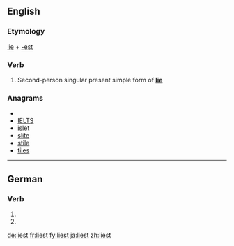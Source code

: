 {{also|-liest}}
==English==

===Etymology===
[[lie]] + [[-est]]

===Verb===
{{en-verb form}}

# {{archaic}} Second-person singular present simple form of '''[[lie]]'''

===Anagrams===
* {{alphagram|eilst}}
* [[IELTS#English|IELTS]]
* [[islet#English|islet]]
* [[slite#English|slite]]
* [[stile#English|stile]]
* [[tiles#English|tiles]]

----

==German==

===Verb===
{{infl|de}}

# {{de-verb form of|lesen|2|s|g}}
# {{de-verb form of|lesen|3|s|g}}

[[de:liest]]
[[fr:liest]]
[[fy:liest]]
[[ja:liest]]
[[zh:liest]]